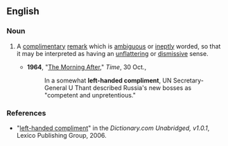 ==English==

===Noun===
{{en-noun|sg=[[left-handed]] [[compliment]]}}

# {{idiom}} A [[complimentary]] [[remark]] which is [[ambiguous]] or [[ineptly]] worded, so that it may be interpreted as having an [[unflattering]] or [[dismissive]] sense.
#*'''1964''', "[http://www.time.com/time/magazine/article/0,9171,876305,00.html The Morning After]," ''Time'', 30 Oct.,
#*:In a somewhat '''left-handed compliment''', UN Secretary-General U Thant described Russia's new bosses as "competent and unpretentious."

===References===
*"[http://dictionary.reference.com/search?r=2&q=left-handed%20compliment left-handed compliment]" in the ''Dictionary.com Unabridged, v1.0.1'', Lexico Publishing Group, 2006.